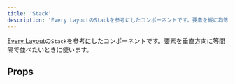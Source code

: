 ```yaml
---
title: 'Stack'
description: 'Every LayoutのStackを参考にしたコンポーネントです。要素を縦に均等に並べたいときに使います。'
---
```


[Every Layout](https://every-layout.dev/)の`Stack`を参考にしたコンポーネントです。要素を垂直方向に等間隔で並べたいときに使います。

<ComponentStory name="Stack" />

## Props

<ComponentPropsTable name="Stack" />
